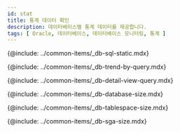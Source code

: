 ```yaml
---
id: stat
title: 통계 데이터 확인
description: 데이터베이스별 통계 데이터를 제공합니다.
tags: [ Oracle, 데이터베이스, 데이터베이스 모니터링, 통계 ]
---
```


{@include: ../common-items/_db-sql-static.mdx}

{@include: ../common-items/_db-trend-by-query.mdx}

{@include: ../common-items/_db-detail-view-query.mdx}

<!-- mysql, mariadb 지원 -->
<!-- {@include: ../common-items/_db-table-size.mdx} -->

<!-- mysql, mariadb 지원 -->
{@include: ../common-items/_db-database-size.mdx}

<!-- oracle, tibero -->
{@include: ../common-items/_db-tablespace-size.mdx}

<!-- oracle, tibero -->
{@include: ../common-items/_db-sga-size.mdx}